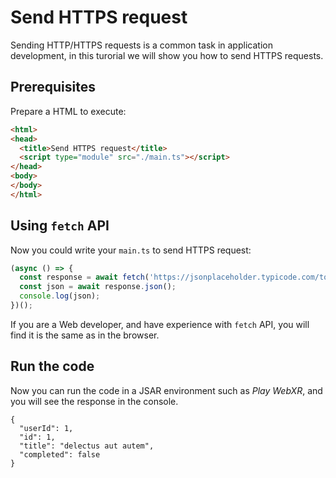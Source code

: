 # Send HTTPS request

Sending HTTP/HTTPS requests is a common task in application development, in this turorial we will show you how to send HTTPS requests.

## Prerequisites

Prepare a HTML to execute:

```html title="index.html"
<html>
<head>
  <title>Send HTTPS request</title>
  <script type="module" src="./main.ts"></script>
</head>
<body>
</body>
</html>
```

## Using `fetch` API

Now you could write your `main.ts` to send HTTPS request:

```typescript title="main.ts"
(async () => {
  const response = await fetch('https://jsonplaceholder.typicode.com/todos/1');
  const json = await response.json();
  console.log(json);
})();
```

If you are a Web developer, and have experience with `fetch` API, you will find it is the same as in the browser.

## Run the code

Now you can run the code in a JSAR environment such as _Play WebXR_, and you will see the response in the console.

```
{
  "userId": 1,
  "id": 1,
  "title": "delectus aut autem",
  "completed": false
}
```
